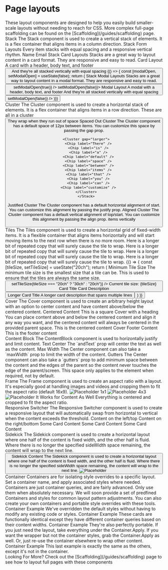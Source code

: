 

<Meta title="Guides/Layouts" />

# Page layouts

<Stack>
  <Text>These layout components are designed to help you easily build smaller-scale layouts without needing to reach for CSS.  </Text>
  <Text>More complex full-page scaffolding can be found on the [Scaffolding](/guides/scaffolding) page.  </Text>
</Stack>
<Stack gap="largest">
<section>
<Stack>
<Canvas>
  <Stack>
    <Heading level={1}>Stack</Heading>
    <Text>The Stack component is used to create a vertical stack of elements. It is a flex container that aligns items in a column direction.</Text>
  </Stack>
</Canvas>
<Canvas>
  <Stack>
    <Heading level={2}>Stack Form Layouts</Heading>
    <Text>Every item stacks with equal spacing and a responsive vertical rhythm.</Text>
    <Stack>
      <FormFieldLabel external>Name</FormFieldLabel>
      <InputText label="Name" />
      <FormFieldLabel external>Email</FormFieldLabel>
      <InputText label="Email" />
    </Stack>
  </Stack>
</Canvas>
<Canvas>

  <Stack>
    <Heading level={2}>Stack Card Layouts</Heading>
    <Text>Stacks are a great way to layout content in a card format. They are responsive and easy to read.</Text>
    <Cluster>
      <Card elevation="base">
        <Box padding="base">
          <Stack>
            <Heading level={3}>Card Layout</Heading>
            <Text>A card with a header, body text, and footer</Text>
            <Button label="Button" />
            <Text>And they're all stacked vertically</Text>
            <Text>with equal spacing</Text>
          </Stack>
        </Box>
      </Card>
    </Cluster>
  </Stack>
  
</Canvas>
<Story>
  {() => {
    const [modalOpen, setModalOpen] = useState(false);
    return (
  <Canvas>
  <Stack>
    <Heading level={2}>Stack Modal Layouts</Heading>
    <Text>Stacks are a great way to layout content in a modal format. They are responsive and easy to read.</Text>
    <Button label="Open Modal" onClick={() => setModalOpen(true)} />
    <Modal open={modalOpen} onRequestClose={() => setModalOpen(false)}>
    <Box padding="base">
      <Stack>
        <Heading level={3}>Modal Layout</Heading>
        <Text>A modal with a header, body text, and footer</Text>
        <Text>And they're all stacked vertically with equal spacing</Text>
        <Button label="Close the Modal" onClick={() => setModalOpen(false)} />
      </Stack>  
    </Box>
    </Modal>
    </Stack>
  </Canvas>
  )}}
</Story>

</Stack>
</section>
<section>
<Stack>
<Canvas>
  <Stack>
    <Heading level={1}>Cluster</Heading>
    <Text>The Cluster component is used to create a horizontal stack of elements. It is a flex container that aligns items in a row direction.</Text>
    <Cluster>
      <Chip label="Cluster Chip" />
      <Heading level={5}>These are all in a cluster</Heading>
      <Button label="Clustered items have variable widths" />
      <Text>They wrap when they run out of space</Text>
      </Cluster>
  </Stack>
</Canvas>
<Canvas>
  <Stack>
    <Heading level={2}>Spaced Out Cluster</Heading>
    <Text>The Cluster component has a default space of 12px between items. You can customize this space by passing the gap prop.</Text>

      <Cluster gap="larger">
        <Chip label="There" />
        <Chip label="is" />
        <Chip label="a" />
        <Chip label="default" />
        <Chip label="space" />
        <Chip label="between" />
        <Chip label="items" />
        <Chip label="that" />
        <Chip label="you" />
        <Chip label="can" />
        <Chip label="customize" />
      </Cluster>
      </Stack>

</Canvas>
<Canvas>
<Stack>
  <Typography size="largest" align="end" fontWeight="bold">Justified Cluster</Typography>
  <Text align="end">The Cluster component has a default horizontal alignment of start. You can customize this alignment by passing the justify prop.</Text>
  <Cluster justify="end">
        <Chip label="You" />
        <Chip label="can" />
        <Chip label="justify" />
        <Chip label="the items" />
        <Chip label="in the cluster" />
        <Chip label="horizontally" />
      </Cluster>
</Stack>
</Canvas>
<Canvas>
  <Stack>
  <Heading level={2}>Aligned Cluster</Heading>
  <Text>The Cluster component has a default vertical alignment of top/start. You can customize this alignment by passing the align prop.</Text>
  <Cluster align="center">
        <Chip label="You can also align" />
          <Text>  
            items vertically
          </Text>
          <div style={{ height: "100px", backgroundColor: "var(--color-surface--background)", width:200 }}>
          &nbsp;
          </div>
      </Cluster>
  </Stack>
  </Canvas>
</Stack>
</section>
<section>
<Stack>
<Canvas>
   <Stack>
  <Heading level={1}>Tiles</Heading>
    <Text>The Tiles component is used to create a horizontal grid of fixed-width items. 
    It is a flexible container that aligns items horizontally and will start moving items to the next row when there is no more room.</Text>
  <Tiles minSize="15ch" gap="12px">
    <Text>Here is a longer bit of repeated copy that will surely cause the tile to wrap.</Text>
    <Text>Here is a longer bit of repeated copy that will surely cause the tile to wrap.</Text>
    <Text>Here is a longer bit of repeated copy that will surely cause the tile to wrap.</Text>
    <Text>Here is a longer bit of repeated copy that will surely cause the tile to wrap.</Text>
  </Tiles>
  </Stack>
</Canvas>
<Story>
{() => {
  const [tileSize, setTileSize] = useState("20ch");
  return (
  <Canvas>
  <Stack>
  <Heading level={2}>Minimum Tile Size</Heading>
    <Text>The minimum tile size is the smallest size that a tile can be. This is used to ensure that the tiles are always the same size.</Text>
    <Cluster align="center">
      <Button label="Change the size of the tiles" onClick={() => setTileSize(tileSize === "20ch" ? "30ch" : "20ch")} />
      <Text>Current tile size: {tileSize}</Text>
    </Cluster>
  <Tiles minSize={tileSize} gap="12px">
    <Card elevation="base">
      <Box padding="base" borderWidth="0px">
        <Stack>
          <Heading level={2}>Card Title</Heading>
          <Text>Card Description</Text>
          <Button label="Card Button" />
        </Stack>
      </Box>
    </Card>
    <Card elevation="base">
      <Box padding="base" borderWidth="0px">
        <Stack>
          <Heading level={2}>Longer Card Title</Heading>
          <Text>A longer card description that spans multiple lines</Text>
          <Button label="Card Button" />
        </Stack>
      </Box>
    </Card>
  </Tiles>
  </Stack>
  </Canvas>
  )
}}
</Story>
</Stack>
</section>
<section>
<Stack>
<Canvas>
  <Stack>
    <Heading level={1}>Cover</Heading>
    <Text>The Cover component is used to create an arbitrary height layout with an option to center content and have content above/below the centered content.</Text>
    <Cover minHeight="30vh">
      <Cover.Center>
        <Box padding="base" background="surface--background">
        <Stack>
        <Heading level={2}>Centered Content</Heading>
        <Box colorSurface="color-text" colorInverse="color-surface" invert>
            <Text>This is a square</Text>
        </Box>
        </Stack>
      </Box>
      </Cover.Center>
    </Cover>
  </Stack>
  </Canvas>
  <Canvas>
    <Cover minHeight="40vh">
      <Stack>
        <Heading level={2}>Cover with a heading</Heading>
        <Text>You can place content above and below the centered content and align it any way you want, and the centered content will always be centered in the provided parent space.</Text>
      </Stack>
      <Cover.Center>
        <Box background="color-surface--background">
          <Text>This is the centered content</Text>
        </Box>
      </Cover.Center>
        <Box background="color-surface--background">
        <Stack>
          <Heading level={2}>Cover Footer Content</Heading>
          <Text>This is the footer content</Text>
        </Stack>
      </Box>
    </Cover>
  </Canvas>
  </Stack>
</section>
<section>
<Stack>
  <Canvas>
      <ContentBlock maxWidth="100%">
      <Stack>
        <Heading level={1}>Content Block</Heading>
        <Text>The ContentBlock component is used to horizontally justify and limit content.</Text>
      </Stack>
      </ContentBlock>
  </Canvas>
 <Canvas>
      <ContentBlock maxWidth="300px" justify="center" andText>
      <Stack>
      <Heading level={1}>Text Center</Heading>
      <Text>The `andText` prop will center the text as well as the content.</Text>
      </Stack>
      </ContentBlock>
  </Canvas>
  <Canvas>
    <ContentBlock maxWidth="200px">
      <Stack>
        <Heading level={2}>Max Width</Heading>
        <Text>The Center component can also take a `maxWidth` prop to limit the width of the content.</Text>
      </Stack>  
    </ContentBlock>
  </Canvas>
  <Canvas>
    <ContentBlock gutters="largest">
      <Stack>
        <Heading level={2}>Gutters</Heading>
        <Text>The Center component can also take a `gutters` prop to add minimum space between the content and the edges of the parent so the content never touches the edge of the parent/screen. This space only applies to the element when required, not by default.</Text>
      </Stack>
    </ContentBlock>
   
  </Canvas>
  
</Stack>
</section>
<section>
<Stack>
 <Canvas>
  <Stack>
  <Heading level={1}>Frame</Heading>
  <Text>The Frame component is used to create an aspect ratio with a layout. It's especially good at handling images and videos and cropping them to fit the aspect ratio (default 16x9).</Text>
  <Frame>
    <img src="/img_collage.jpg" alt="Placeholder" />
  </Frame>
 
  </Stack>
  </Canvas>
  <Canvas>
    <Stack>
      <Heading level={2}>1x1</Heading>
        <Frame aspectX={1} aspectY={1}>
          <img src="/img_collage.jpg" alt="Placeholder" />
        </Frame>
    </Stack>
  </Canvas>
<Canvas>
    <Stack>
      <Heading level={2}>4x3</Heading>
        <Frame aspectX={4} aspectY={3}>
          <img src="/img_collage.jpg" alt="Placeholder" />
        </Frame>
    </Stack>
  </Canvas>
  <Canvas>
 <Frame>
    <Cover>
      <Heading level={2}>It Works for Content As Well</Heading>
      <Text>Everything is centered and cropped to fit the aspect ratio.</Text>
    </Cover>
  </Frame>
  </Canvas>
  </Stack>
</section>
<section>
<Stack>
<Canvas>
  <Stack>
    <Heading level={1}>Responsive Switcher</Heading>
    <Text>The Responsive Switcher component is used to create a responsive layout that will automatically swap from horizontal to vertical when the content exceeds the threshold.</Text>
    <ResponsiveSwitcher threshold="60ch" gap="12px" limit={2}>
      <Box padding="base" background="surface--background">
          <Heading level={3}>Content on the left/top</Heading>
      </Box>
      <Box padding="base" background="surface--background">
        <Heading level={3}>Content on the right/bottom</Heading>
      </Box>
    </ResponsiveSwitcher>
  </Stack>
  </Canvas>
  <Canvas>
      <ResponsiveSwitcher threshold="50ch" limit={3}>
      <Card elevation="base">
          <Box padding="base">
          <Heading level={3}>Some Card Content</Heading>
        </Box>
      </Card>
       <Card elevation="base">
        <Box padding="base">
          <Heading level={3}>Some Card Content</Heading>
        </Box>
      </Card>
      <Card elevation="base">
        <Box padding="base">
          <Heading level={3}>Some Card Content</Heading>
        </Box>
      </Card>
      </ResponsiveSwitcher>
  </Canvas>
</Stack>
</section>
<section>

<Stack> 
<Canvas>
  <Stack>
  <Heading level={1}>Sidekick</Heading>
  <Text>The Sidekick component is used to create a horizontal layout where one half of the content is fixed width, and the other half is fluid. Where there is no longer the specified sideWidth space remaining, the content will wrap to the next line.</Text>
  <SideKick sideWidth="120px" contentMinWidth="60%">
      <InputText placeholder="Sidekick Input" />
      <Button label="Sidekick Button" />
    </SideKick>
  </Stack>
  </Canvas>
  <Canvas>
    <SideKick sideWidth="60%" contentMinWidth="200px">
      <Cover>
        <Cover.Center>
        <Stack>
        <Heading level={2}>Sidekick Content</Heading>
        <Text>The Sidekick component is used to create a horizontal layout where one half of the content is fixed width, and the other half is fluid. Where there is no longer the specified sideWidth space remaining, the content will wrap to the next line.</Text>
        </Stack>
        </Cover.Center>
        </Cover>
      <Frame aspectX={9} aspectY={16}>
         <img src="/img_collage.jpg" alt="Placeholder" />
      </Frame>
    </SideKick>
  </Canvas>
</Stack>
</section>
<section>
<Stack>
     <Stack>
     <Heading level={1}>Container</Heading>
      <Text>Containers are for isolating style overrides to a specific layout. Set a container name, and apply associated styles where needed.</Text>
     <Text>Containers are just container queries, and are fairly advanced. Only use them when absolutely necessary.</Text>
     <Text>We will soon provide a set of predfined Containers and styles for common layout pattern adjustments.</Text>
     <Text>You can also create your own containers and portable style overrides with these tools.</Text>
     </Stack>
    <Container name="container-items">
    <ContentBlock maxWidth="1280px" align="left">
      <Stack>
        <Container.Apply className={styles.item}>
          <Card>
            <Box padding="base">
              <Stack>
                <Heading level={1}>Container Example</Heading>
                <Text>We've overridden the default styles without having to modify any existing code or styles.</Text>
              </Stack>
            </Box>
          </Card>
        </Container.Apply>
        <Container.Apply className={styles.itemDotted}>
          <Card>
            <Box padding="base">
              <Stack>
                <Heading level={1}>Container Example</Heading>
                <Text>These cards are functionally identical except they have different container queries based on their content widths.</Text>
              </Stack>
            </Box>
          </Card>
        </Container.Apply>
        <Container.Apply className={styles.itemUpsideDown}>
          <Card>
            <Box padding="base">
              <Stack>
                <Heading level={1}>Container Example</Heading>
                <Text>They're also perfectly portable. If you just need the layout, take everything under the Container.Apply. If you want the wrapper but not the container styles, grab the Container.Apply as well. Or, just re-use the container elsewhere to wrap other content.</Text>
              </Stack>
            </Box>
          </Card>
        </Container.Apply>
      </Stack>
      </ContentBlock>
</Container>
<Stack>
 <Card>
            <Box padding="base">
              <Stack>
                <Heading level={1}>Container Example</Heading>
                <Text>This last example is exactly the same as the others, except it's not in the container.</Text>
              </Stack>
            </Box>
          </Card>
          </Stack>
          </Stack>
</section>

<Cover minHeight="30vh">
<Stack>
<Canvas>
  <Stack>
  <Heading level={1}>Looking For More?</Heading>
  <Text>Check out the [Scaffolding](/guides/scaffolding) page to see how to layout full pages with these components</Text>
  </Stack>
</Canvas>
</Stack>
</Cover>
</Stack>
